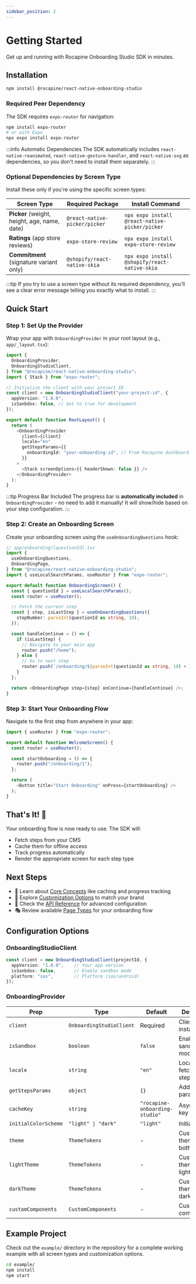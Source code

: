 ```yaml
---
sidebar_position: 2
---
```


# Getting Started

Get up and running with Rocapine Onboarding Studio SDK in minutes.

## Installation

```bash
npm install @rocapine/react-native-onboarding-studio
```

### Required Peer Dependency

The SDK requires `expo-router` for navigation:

```bash
npm install expo-router
# or with Expo
npx expo install expo-router
```

:::info Automatic Dependencies
The SDK automatically includes `react-native-reanimated`, `react-native-gesture-handler`, and `react-native-svg` as dependencies, so you don't need to install them separately.
:::

### Optional Dependencies by Screen Type

Install these only if you're using the specific screen types:

| Screen Type | Required Package | Install Command |
|-------------|------------------|-----------------|
| **Picker** (weight, height, age, name, date) | `@react-native-picker/picker` | `npx expo install @react-native-picker/picker` |
| **Ratings** (app store reviews) | `expo-store-review` | `npx expo install expo-store-review` |
| **Commitment** (signature variant only) | `@shopify/react-native-skia` | `npx expo install @shopify/react-native-skia` |

:::tip
If you try to use a screen type without its required dependency, you'll see a clear error message telling you exactly what to install.
:::

## Quick Start

### Step 1: Set Up the Provider

Wrap your app with `OnboardingProvider` in your root layout (e.g., `app/_layout.tsx`):

```typescript
import {
  OnboardingProvider,
  OnboardingStudioClient,
} from "@rocapine/react-native-onboarding-studio";
import { Stack } from "expo-router";

// Initialize the client with your project ID
const client = new OnboardingStudioClient("your-project-id", {
  appVersion: "1.0.0",
  isSanbdox: false, // Set to true for development
});

export default function RootLayout() {
  return (
    <OnboardingProvider
      client={client}
      locale="en"
      getStepsParams={{
        onboardingId: "your-onboarding-id", // From Rocapine dashboard
      }}
    >
      <Stack screenOptions={{ headerShown: false }} />
    </OnboardingProvider>
  );
}
```

:::tip Progress Bar Included
The progress bar is **automatically included** in `OnboardingProvider` - no need to add it manually! It will show/hide based on your step configuration.
:::

### Step 2: Create an Onboarding Screen

Create your onboarding screen using the `useOnboardingQuestions` hook:

```typescript
// app/onboarding/[questionId].tsx
import {
  useOnboardingQuestions,
  OnboardingPage,
} from "@rocapine/react-native-onboarding-studio";
import { useLocalSearchParams, useRouter } from "expo-router";

export default function OnboardingScreen() {
  const { questionId } = useLocalSearchParams();
  const router = useRouter();

  // Fetch the current step
  const { step, isLastStep } = useOnboardingQuestions({
    stepNumber: parseInt(questionId as string, 10),
  });

  const handleContinue = () => {
    if (isLastStep) {
      // Navigate to your main app
      router.push("/home");
    } else {
      // Go to next step
      router.push(`/onboarding/${parseInt(questionId as string, 10) + 1}`);
    }
  };

  return <OnboardingPage step={step} onContinue={handleContinue} />;
}
```

### Step 3: Start Your Onboarding Flow

Navigate to the first step from anywhere in your app:

```typescript
import { useRouter } from "expo-router";

export default function WelcomeScreen() {
  const router = useRouter();

  const startOnboarding = () => {
    router.push("/onboarding/1");
  };

  return (
    <Button title="Start Onboarding" onPress={startOnboarding} />
  );
}
```

## That's It! 🎉

Your onboarding flow is now ready to use. The SDK will:
- Fetch steps from your CMS
- Cache them for offline access
- Track progress automatically
- Render the appropriate screen for each step type

## Next Steps

- 📖 Learn about [Core Concepts](./core-concepts.mdx) like caching and progress tracking
- 🎨 Explore [Customization Options](./customization/intro.mdx) to match your brand
- 📘 Check the [API Reference](./api-reference.mdx) for advanced configuration
- 🎭 Review available [Page Types](./page-types.mdx) for your onboarding flow

## Configuration Options

### OnboardingStudioClient

```typescript
const client = new OnboardingStudioClient(projectId, {
  appVersion: "1.0.0",    // Your app version
  isSanbdox: false,       // Enable sandbox mode
  platform: "ios",        // Platform (ios/android)
});
```

### OnboardingProvider

| Prop | Type | Default | Description |
|------|------|---------|-------------|
| `client` | `OnboardingStudioClient` | Required | Client instance |
| `isSandbox` | `boolean` | `false` | Enable sandbox mode |
| `locale` | `string` | `"en"` | Locale for fetching steps |
| `getStepsParams` | `object` | `{}` | Additional API parameters |
| `cacheKey` | `string` | `"rocapine-onboarding-studio"` | AsyncStorage key |
| `initialColorScheme` | `"light" \| "dark"` | `"light"` | Initial theme |
| `theme` | `ThemeTokens` | - | Custom theme for both modes |
| `lightTheme` | `ThemeTokens` | - | Custom theme for light mode |
| `darkTheme` | `ThemeTokens` | - | Custom theme for dark mode |
| `customComponents` | `CustomComponents` | - | Custom UI components |

## Example Project

Check out the `example/` directory in the repository for a complete working example with all screen types and customization options.

```bash
cd example/
npm install
npm start
```

